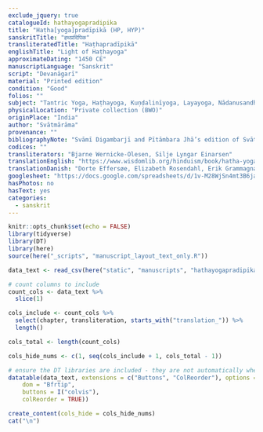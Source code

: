 ```yaml
---
exclude_jquery: true
catalogueId: hathayogapradipika
title: "Haṭha[yoga]pradīpikā (HP, HYP)"
sanskritTitle: "हथप्रदिपिक"
transliteratedTitle: "Haṭhapradīpikā"
englishTitle: "Light of Haṭhayoga"
approximateDating: "1450 CE"
manuscriptLanguage: "Sanskrit"
script: "Devanāgarī"
material: "Printed edition"
condition: "Good"
folios: ""
subject: "Tantric Yoga, Haṭhayoga, Kuṇḍalinīyoga, Layayoga, Nādanusandhāna"
physicalLocation: "Private collection (BWO)"
originPlace: "India"
author: "Svātmārāma"
provenance: ""
bibliographyNote: "Svāmī Digambarjī and Pītāmbara Jhā’s edition of Svātmārāma’s Haṭhapradīpikā (Lonāvlā: Kaivalyadhāma Śrīmanmādhava Yogamandira Samiti, 1980)"
codices: ""
transliterators: "Bjarne Wernicke-Olesen, Silje Lyngar Einarsen"
translationEnglish: "https://www.wisdomlib.org/hinduism/book/hatha-yoga-pradipika-english"
translationDanish: "Dorte Effersøe, Elizabeth Rosendahl, Erik Grammagnat, Gitte Poulsen, Jesper Moeslund, Lena Molin, Lisa Bukhave, Lisette Hededal, Sander Rosenkilde, Tanja Louise Jakobsen, Therese Udklit"
googlesheet: "https://docs.google.com/spreadsheets/d/1v-M28WjSn4mt3B6jaOq6qMA6oDqT-j3P62blUOtIzgQ/edit?usp=sharing"
hasPhotos: no
hasText: yes
categories:
  - sanskrit
---
```


```r
knitr::opts_chunk$set(echo = FALSE)
library(tidyverse)
library(DT)
library(here)
source(here("_scripts", "manuscript_layout_text_only.R"))

data_text <- read_csv(here("static", "manuscripts", "hathayogapradipika.csv"))

# count columns to include
count_cols <- data_text %>% 
  slice(1)

cols_include <- count_cols %>% 
  select(chapter, transliteration, starts_with("translation_")) %>% 
  length()

cols_total <- length(count_cols)

cols_hide_nums <- c(1, seq(cols_include + 1, cols_total - 1))

# ensure the DT libraries are included - they are not automatically when looping through datatables
datatable(data_text, extensions = c("Buttons", "ColReorder"), options = list(
    dom = "Bfrtip",
    buttons = I("colvis"),
    colReorder = TRUE))

```

```r
create_content(cols_hide = cols_hide_nums)
cat("\n")
```
